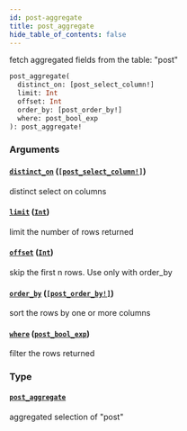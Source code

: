 ```yaml
---
id: post-aggregate
title: post_aggregate
hide_table_of_contents: false
---
```



fetch aggregated fields from the table: "post"

```graphql
post_aggregate(
  distinct_on: [post_select_column!]
  limit: Int
  offset: Int
  order_by: [post_order_by!]
  where: post_bool_exp
): post_aggregate!
```


### Arguments

#### [`distinct_on`](#) ([`[post_select_column!]`](../enums/post-select-column))

distinct select on columns


#### [`limit`](#) ([`Int`](../scalars/int))

limit the number of rows returned


#### [`offset`](#) ([`Int`](../scalars/int))

skip the first n rows. Use only with order_by


#### [`order_by`](#) ([`[post_order_by!]`](../inputs/post-order-by))

sort the rows by one or more columns


#### [`where`](#) ([`post_bool_exp`](../inputs/post-bool-exp))

filter the rows returned


### Type

#### [`post_aggregate`](../objects/post-aggregate)

aggregated selection of "post"




